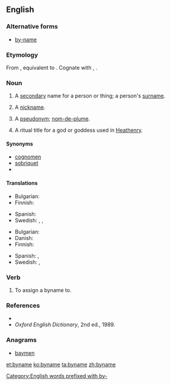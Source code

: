 ==English==

===Alternative forms===
* [[by-name]]

===Etymology===
From {{etyl|enm|en}}, equivalent to {{prefix|by|name}}. Cognate with {{etyl|nl|-}} {{term|bijnaam||nickname|lang=nl}}, {{etyl|de|-}} {{term|Beiname||nickname, epithet|lang=de}}.

===Noun===
{{en-noun}}

# {{archaic|historic}} A [[secondary]] name for a person or thing; a person's [[surname]].
# {{archaic|historic}} A [[nickname]].
# {{context|UK|_|dialectal|Scotland}} A [[pseudonym]]; [[nom-de-plume]].
# {{paganism}} A ritual title for a god or goddess used in [[Heathenry]].

====Synonyms====
* [[cognomen]]
* [[sobriquet]]
* {{l/en|to-name}}

====Translations====
{{trans-top|surname}}
* Bulgarian: {{t-|bg|презиме|n}}
* Finnish: {{t+|fi|sukunimi}}
{{trans-mid}}
* Spanish: {{t+|es|apellido|m}}
* Swedish: {{t-|sv|släktnamn|n}}, {{t+|sv|tillnamn|n}}, {{qualifier|last name}} {{t+|sv|efternamn|n}}
{{trans-bottom}}

{{trans-top|nickname}}
* Bulgarian: {{t+|bg|прякор|m}}
* Danish: {{t-|da|tilnavn|n}}
* Finnish: {{t-|fi|liikanimi}}
{{trans-mid}}
* Spanish: {{t+|es|apodo|m}}, {{t+|es|apelativo|m}}
* Swedish: {{t-|sv|binamn|n}}, {{t+|sv|tillnamn|n}}
{{trans-bottom}}

===Verb===
{{en-verb|bynam|es}}

# {{transitive|archaic}} To assign a byname to.

===References===
* {{R:OneLook}}
* ''Oxford English Dictionary'', 2nd ed., 1989.

===Anagrams===
* [[baymen#English|baymen]]

[[Category:English words prefixed with by-]]

[[et:byname]]
[[ko:byname]]
[[ta:byname]]
[[zh:byname]]